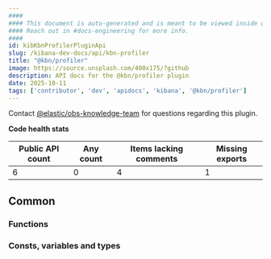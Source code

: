 ```yaml
---
####
#### This document is auto-generated and is meant to be viewed inside our experimental, new docs system.
#### Reach out in #docs-engineering for more info.
####
id: kibKbnProfilerPluginApi
slug: /kibana-dev-docs/api/kbn-profiler
title: "@kbn/profiler"
image: https://source.unsplash.com/400x175/?github
description: API docs for the @kbn/profiler plugin
date: 2025-10-11
tags: ['contributor', 'dev', 'apidocs', 'kibana', '@kbn/profiler']
---
```




Contact [@elastic/obs-knowledge-team](https://github.com/orgs/elastic/teams/obs-knowledge-team) for questions regarding this plugin.

**Code health stats**

| Public API count  | Any count | Items lacking comments | Missing exports |
|-------------------|-----------|------------------------|-----------------|
| 6 | 0 | 4 | 1 |

## Common

### Functions
<DocDefinitionList data={kbnProfilerObj.common.functions}/>

### Consts, variables and types
<DocDefinitionList data={kbnProfilerObj.common.misc}/>

